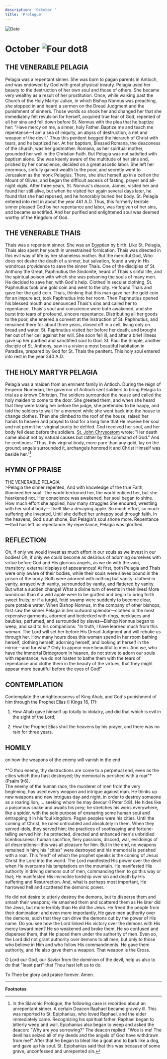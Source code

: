 ```yaml
---
description: 'October '
title: 'Prologue'
---
```


<RunningHead />
<Image src="/title-imprint.png" height={68} width={50} alt="Date" className="title-imprint"/>

# <div id="date">October <Image className="four-dot" src="/four-dot.png" height={15} width={15} alt="Four dot" />8</div>

## THE VENERABLE PELAGIA

Pelagia was a repentant sinner. She was born to pagan parents in Antioch, and was endowed by God with great physical beauty. Pelagia used her beauty to the destruction of her own soul and those of others. She became very wealthy as a result of her prostitution. Once, while walking past the Church of the Holy Martyr Julian, in which Bishop Nonnus was preaching, she stopped in and heard a sermon on the Dread Judgment and the punishment of sinners. Those words so shook her and changed her that she immediately felt revulsion for herself, acquired true fear of God, repented of all her sins and fell down before St. Nonnus with the plea that he baptize her: "Have mercy on me, a sinner, holy Father. Baptize me and teach me repentance—I am a sea of iniquity, an abyss of destruction, a net and weapon of the devil." Thus this penitent begged the hierarch of Christ with tears, and he baptized her. At her baptism, Blessed Romana, the deaconess of the church, was her godmother. Romana, as her spiritual mother, grounded her well in the Christian Faith. But Pelagia was not satisfied with baptism alone. She was keenly aware of the multitude of her sins and, pricked by her conscience, decided on a great ascetic labor. She left her enormous, sinfully gained wealth to the poor, and secretly went to Jerusalem as the monk Pelagius. There, she shut herself up in a cell on the Mount of Olives, and began the difficult ascesis of fasting, prayer and all-night vigils. After three years, St. Nonnus's deacon, James, visited her and found her still alive, but when he visited her again several days later, he found that she had reposed, and he honorably buried her body. St. Pelagia entered into rest in about the year 461 A.D. Thus, this formerly terrible sinner pleased God by her repentance and labor, was forgiven of her sins, and became sanctified. And her purified and enlightened soul was deemed worthy of the Kingdom of God.

## THE VENERABLE THAIS

Thais was a repentant sinner. She was an Egyptian by birth. Like St. Pelagia, Thais also spent her youth in unrestrained fornication. Thais was directed in this evil way of life by her shameless mother. But the merciful God, Who does not desire the death of a sinner, but salvation, found a way in His wondrous providence to save the sinner Thais. One of the disciples of St. Anthony the Great, Paphnutius the Sindonite, heard of Thais's sinful life, and the spiritual poison with which she was poisoning the souls of many men. He decided to save her, with God's help. Clothed in secular clothing, St. Paphnutius took one gold coin and went to the city. He found Thais and gave her the gold coin. Thais, thinking that this man gave her the gold coin for an impure act, took Paphnutius into her room. Then Paphnutius opened his blessed mouth and denounced Thais's sins and called her to repentance. Thais's soul and conscience were both awakened, and she burst into tears of profound, sincere repentance. Distributing all her goods to the poor, she entered a convent at the instruction of St. Paphnutius, and remained there for about three years, closed off in a cell, living only on bread and water. St. Paphnutius visited her before her death, and brought her out of her cell against her will. She soon fell ill, and after a brief illness gave up her purified and sanctified soul to God. St. Paul the Simple, another disciple of St. Anthony, saw in a vision a most beautiful habitation in Paradise, prepared by God for St. Thais the penitent. This holy soul entered into rest in the year 340 A.D.

## THE HOLY MARTYR PELAGIA

Pelagia was a maiden from an eminent family in Antioch. During the reign of Emperor Numerian, the governor of Antioch sent soldiers to bring Pelagia to trial as a known Christian. The soldiers surrounded the house and called the holy maiden to come to the door. She greeted them, and when she heard that they were taking her before the judge, she pretended to be happy, and told the soldiers to wait for a moment while she went back into the house to change clothes. Then she climbed to the roof of the house, raised her hands to heaven and prayed to God for a long time that He receive her soul and not permit her virginal purity be defiled. God received her soul, and her body fell dead before the soldiers. [St. John Chrysostom](/november/13th) wrote: "Her death came about not by natural causes but rather by the command of God." And he continues: "Thus, this virginal body, more pure than any gold, lay on the ground; angels surrounded it, archangels honored it and Christ Himself was beside her."[^1]


## HYMN OF PRAISE
<div style={{textAlign:'center', color:'crimson', fontWeight:'bold'}}>
THE VENERABLE PELAGIA
</div>
>Pelagia the sinner repented,  
And with knowledge of the true Faith, illumined her soul.  
The world beckoned her, the world enticed her, but she hearkened not.  
Her conscience was awakened, her soul began to shine.  
How much effort she applied, how many struggles  
She endured, wrestling with her sinful body—  
Itself like a decaying apple.  
So much effort, so much suffering she invested,  
Until she deified her unhappy soul through faith.  
In the heavens, God's sun shone,  
But Pelagia's soul shone more.  
Repentance—God has left us repentance.  
By repentance, Pelagia was glorified.  


## REFLECTION

Oh, if only we would invest as much effort in our souls as we invest in our bodies! Oh, if only we could become as desirous of adorning ourselves with virtue before God and His glorious angels, as we do with the vain, transitory, external displays of appearances! At first, both Pelagia and Thais were only aware of their bodies, while their souls were slaves bound in the prison of the body. Both were adorned with nothing but vanity: clothed in vanity, arrayed with vanity, surrounded by vanity, and flattered by vanity. But what a sudden change! What a divine turn of events in their lives! More wondrous than if a wild apple were to be grafted and begin to bring forth sweet fruits; or if a turgid, fetid swamp were suddenly to become clear, pure potable water. When Bishop Nonnus, in the company of other bishops, first saw the sinner Pelagia in her outward splendor—clothed in the most expensive garments, adorned and bedecked with rings, necklaces and baubles, perfumed, and surrounded by slaves—Bishop Nonnus began to weep, and said to his companions: "In truth, I have learned much from this woman. The Lord will set her before His Dread Judgment and will rebuke us through her. How many hours does this woman spend in her room bathing herself, clothing herself, adorning herself, and looking at herself in the mirror—and for what? Only to appear more beautiful to men. And we, who have the immortal Bridegroom in heaven, do not strive to adorn our souls with repentance; we do not hasten to bathe them with the tears of repentance and clothe them in the beauty of the virtues, that they might appear more beautiful before the eyes of God!"


## CONTEMPLATION

Contemplate the unrighteousness of King Ahab, and God's punishment of him through the Prophet Elias (I Kings 16, 17):

1. How Ahab gave himself up totally to idolatry, and did that which is evil in the sight of the Lord;

2. How the Prophet Elias shut the heavens by his prayer, and there was no rain for three years.


## HOMILY
<div style={{textAlign:'center', color:'crimson', fontWeight:'bold'}}>
on how the weapons of the enemy will vanish in the end
</div>
<br />
<div style={{textAlign:'right'}}>
*"O thou enemy, thy destructions are come to a perpetual end, even as the cities which thou hast destroyed; thy memorial is perished with a roar"* (Psalm 9:6).
</div>
The enemy of the human race, the murderer of men from the very beginning, has used every weapon and intrigue against man. He thinks up new weapons and new intrigues day and night, in order to destroy someone as a roaring lion, … seeking whom he may devour (I Peter 5:8). He hides like a poisonous snake and awaits his prey; he stretches his webs everywhere, like a spider, with the sole purpose of ensnaring some human soul and entrapping it in his foul kingdom. Pagan peoples were his cities. Until the coming of Christ, he ruled untroubled and absolutely in them. When they served idols, they served him; the practices of soothsaying and fortune-telling served him; he protected, directed and enhanced men's unbridled licentiousness; human sacrifice, fiery passions, discord, war, evildoings of all descriptions—this was all pleasure for him. But in the end, no weapons remained in him; his "cities" were destroyed and his memorial is perished with a roar. This "end" of which the prophet speaks is the coming of Jesus Christ the Lord into the world. The Lord manifested His power over the devil when He overcame his temptations on the mountain. He manifested His authority in driving demons out of men, commanding them to go this way or that; He manifested His invincible lordship over sin and death by His suffering and Resurrection. And, what is perhaps most important, He harrowed hell and scattered the demonic power.

He did not desire to utterly destroy the demons, but to disperse them and smash their weapons; He smashed them and scattered them as He later did the Jews, but more terribly than He did the Jews. He freed the people from their domination; and even more importantly, He gave men authority over the demons, such that they can drive the demons out by the power of His name. Do you see how the Lord linked His victory over the demons with His mercy toward men? He so weakened and broke them, He so confused and dispersed them, that He placed them under the authority of men. Even so, the Lord did not grant authority over demons to all men, but only to those who believe in Him and who follow His commandments. He gave them authority, and He also gave them a weapon. That weapon is the Cross.

O Lord our God, our Savior from the dominion of the devil, help us also to do that "least part" that Thou hast left us to do.

To Thee be glory and praise forever. Amen.

---
**Footnotes**

[^1]: In the Slavonic Prologue, the following case is recorded about an unrepentant sinner. A certain Deacon Raphael became gravely ill. This was reported to St. Epiphanius, who loved Raphael, and the elder immediately came. Recognizing his spiritual father, Raphael began to bitterly weep and wail. Epiphanius also began to weep and asked the deacon: "Why are you sorrowing?" The deacon replied: "Woe is me! The devil has seized all of my deeds and the angels of God have withdrawn from me!" After that he began to bleat like a goat and to bark like a dog, and gave up his soul. St. Epiphanius said that this was because of some grave, unconfessed and unrepented sin.

